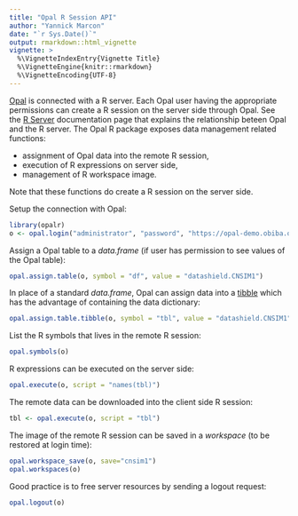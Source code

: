 ```yaml
---
title: "Opal R Session API"
author: "Yannick Marcon"
date: "`r Sys.Date()`"
output: rmarkdown::html_vignette
vignette: >
  %\VignetteIndexEntry{Vignette Title}
  %\VignetteEngine{knitr::rmarkdown}
  %\VignetteEncoding{UTF-8}
---
```


[Opal](https://www.obiba.org/pages/products/opal/) is connected with a R server. Each Opal user having the appropriate permissions can create a R session on the server side through Opal. See the [R Server](http://opaldoc.obiba.org/en/latest/admin/rserver.html) documentation page that explains the relationship beteen Opal and the R server. The Opal R package exposes data management related functions:

* assignment of Opal data into the remote R session,
* execution of R expressions on server side,
* management of R workspace image.

Note that these functions do create a R session on the server side.

Setup the connection with Opal:

```r
library(opalr)
o <- opal.login("administrator", "password", "https://opal-demo.obiba.org")
```

Assign a Opal table to a *data.frame* (if user has permission to see values of the Opal table):

```r
opal.assign.table(o, symbol = "df", value = "datashield.CNSIM1")
```

In place of a standard *data.frame*, Opal can assign data into a [tibble](https://tibble.tidyverse.org/) which has the advantage of containing the data dictionary:

```r
opal.assign.table.tibble(o, symbol = "tbl", value = "datashield.CNSIM1")
```

List the R symbols that lives in the remote R session:

```r
opal.symbols(o)
```

R expressions can be executed on the server side:

```r
opal.execute(o, script = "names(tbl)")
```

The remote data can be downloaded into the client side R session:

```r
tbl <- opal.execute(o, script = "tbl")
```

The image of the remote R session can be saved in a *workspace* (to be restored at login time):

```r
opal.workspace_save(o, save="cnsim1")
opal.workspaces(o)
```


Good practice is to free server resources by sending a logout request:

```r
opal.logout(o)
```

